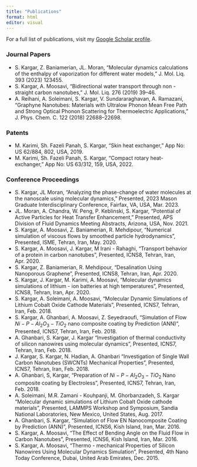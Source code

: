 ```yaml
---
title: "Publications"
format: html
editor: visual
---
```


For a full list of publications, visit my [Google Scholar profile](https://scholar.google.com/citations?user=RtCQl78AAAAJ&hl=en).

### Journal Papers

-   S. Kargar, Z. Baniamerian, JL. Moran, "Molecular dynamics calculations of the enthalpy of vaporization for different water models," J. Mol. Liq. 393 (2023) 123455.
-   S. Kargar, A. Moosavi, "Bidirectional water transport through non - straight carbon nanotubes," J. Mol. Liq. 276 (2019) 39--46.
-   A. Reihani, A. Soleimani, S. Kargar, V. Sundararaghavan, A. Ramazani, "Graphyne Nanotubes: Materials with Ultralow Phonon Mean Free Path and Strong Optical Phonon Scattering for Thermoelectric Applications," J. Phys. Chem. C. 122 (2018) 22688--22698.

### Patents

-   M. Karimi, Sh. Fazeli Panah, S. Kargar, "Skin heat exchanger," App No: US 62/884, 802, USA, 2019.
-   M. Karimi, Sh. Fazeli Panah, S. Kargar, "Compact rotary heat-exchanger," App No: US 63/312, 159, USA, 2022.

### Conference Proceedings

-   S. Kargar, JL Moran, "Analyzing the phase-change of water molecules at the nanoscale using molecular dynamics," Presented, 2023 Mason Graduate Interdisciplinary Conference, Fairfax, VA, USA, Mar. 2023.
-   JL. Moran, A. Chandra, W. Peng, P. Keblinski, S. Kargar, "Potential of Active Particles for Heat Transfer Enhancement," Presented, APS Division of Fluid Dynamics Meeting Abstracts, Arizona, USA, Nov. 2021.
-   S. Kargar, A. Moosavi, Z. Baniamerian, R. Mehdipour, "Numerical simulation of viscous flows by smoothed particle hydrodynamics", Presented, ISME, Tehran, Iran, May. 2020.
-   S. Kargar, A. Moosavi, J. Kargar, M Irani - Rahaghi, "Transport behavior of a protein in carbon nanotubes", Presented, ICNS8, Tehran, Iran, Apr. 2020.
-   S. Kargar, Z. Baniamerian, R. Mehdipour, "Desalination Using Nanoporous Graphene", Presented, ICNS8, Tehran, Iran, Apr. 2020.
-   S. Kargar, J. Kargar, M. Karimi, A. Moosavi, "Molecular dynamics simulations of lithium - ion batteries at high temperatures", Presented, ICNS8, Tehran, Iran, Apr. 2020.
-   S. Kargar, A. Soleimani, A. Moosavi, "Molecular Dynamic Simulations of Lithium Cobalt Oxide Cathode Materials", Presented, ICNS7, Tehran, Iran, Feb. 2018.
-   S. Kargar, A. Ghanbari, A. Moosavi, Z. Seyedraoufi, "Simulation of Flow $Ni-P-Al_{2}O_{3}-TiO_{2}$ nano composite coating by Prediction (ANN)", Presented, ICNS7, Tehran, Iran, Feb. 2018.
-   A. Ghanbari, S. Kargar, J. Kargar "Investigation of thermal conductivity of silicon nanowires using molecular dynamics", Presented, ICNS7, Tehran, Iran, Feb. 2018.
-   J. Kargar, S. Kargar, N. Hadian, A. Ghanbari "Investigation of Single Wall Carbon Nanotubes (SWCNTs) Mechanical Properties", Presented, ICNS7, Tehran, Iran, Feb. 2018.
-   A. Ghanbari, S, Kargar, "Preparation of $Ni-P-Al_{2}O_{3}-TiO_{2}$ Nano composite coating by Electroless", Presented, ICNS7, Tehran, Iran, Feb. 2018.
-   A. Soleimani, M.R. Zamani - Kouhpanji, M. Ghorbanzadeh, S. Kargar "Molecular dynamic simulations of Lithium Cobalt Oxide cathode materials", Presented, LAMMPS Workshop and Symposium, Sandia National Laboratories, New Mexico, United States, Aug. 2017.
-   A. Ghanbari, S. Kargar, "Simulation of Flow EN Nanocomposite Coating by Prediction (ANN)", Presented, ICNS6, Kish Island, Iran, Mar. 2016.
-   S. Kargar, A. Moosavi, "The Effect of Bending Angle on the Fluid Flow in Carbon Nanotubes", Presented, ICNS6, Kish Island, Iran, Mar. 2016.
-   S. Kargar, A. Moosavi, "Thermo - mechanical Properties of Silicon Nanowires Using Molecular Dynamics Simulation", Presented, 4th Nano Today Conference, Dubai, United Arab Emirates, Dec. 2015.
